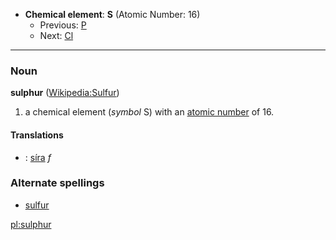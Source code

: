 *'''Chemical element''': '''S''' (Atomic Number: 16)
**Previous: [[Phosphorus|P]]
**Next: [[Chlorine|Cl]]
----
=== Noun ===
'''sulphur''' ([[en:Sulfur|Wikipedia:Sulfur]])

#a chemical element (''symbol'' S) with an [[atomic number]] of 16.  

====Translations====
*{{sk}}: [[síra]] ''f''

===Alternate spellings===
*[[sulfur]]

[[pl:sulphur]]